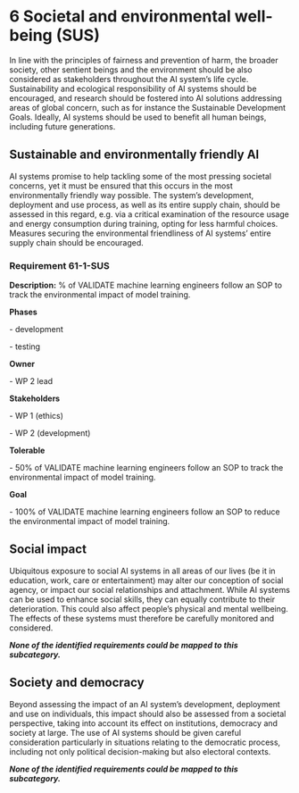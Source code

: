 # 6 Societal and environmental well-being (SUS)

In line with the principles of fairness and prevention of harm, the broader society, other sentient beings and the environment should be also considered as stakeholders throughout the AI system’s life cycle. Sustainability and ecological responsibility of AI systems should be encouraged, and research should be fostered into AI solutions addressing areas of global concern, such as for instance the Sustainable Development Goals. Ideally, AI systems should be used to benefit all human beings, including future generations.

## Sustainable and environmentally friendly AI

AI systems promise to help tackling some of the most pressing societal concerns, yet it must be ensured that this occurs in the most environmentally friendly way possible. The system’s development, deployment and use process, as well as its entire supply chain, should be assessed in this regard, e.g. via a critical examination of the resource usage and energy consumption during training, opting for less harmful choices. Measures securing the environmental friendliness of AI systems’ entire supply chain should be encouraged.

### Requirement 61-1-SUS {#61-1-sus}

**Description:** % of VALIDATE machine learning engineers follow an SOP to track the environmental impact of model training.

**Phases**

\- development

\- testing

**Owner**

\- WP 2 lead

**Stakeholders**

\- WP 1 (ethics)

\- WP 2 (development)

**Tolerable**

\- 50% of VALIDATE machine learning engineers follow an SOP to track the environmental impact of model training.

**Goal**

\- 100% of VALIDATE machine learning engineers follow an SOP to reduce the environmental impact of model training.

## Social impact

Ubiquitous exposure to social AI systems in all areas of our lives (be it in education, work, care or entertainment) may alter our conception of social agency, or impact our social relationships and attachment. While AI systems can be used to enhance social skills, they can equally contribute to their deterioration. This could also affect people’s physical and mental wellbeing. The effects of these systems must therefore be carefully monitored and considered.

***None of the identified requirements could be mapped to this subcategory.***

## Society and democracy

Beyond assessing the impact of an AI system’s development, deployment and use on individuals, this impact should also be assessed from a societal perspective, taking into account its effect on institutions, democracy and society at large. The use of AI systems should be given careful consideration particularly in situations relating to the democratic process, including not only political decision-making but also electoral contexts.

***None of the identified requirements could be mapped to this subcategory.***
